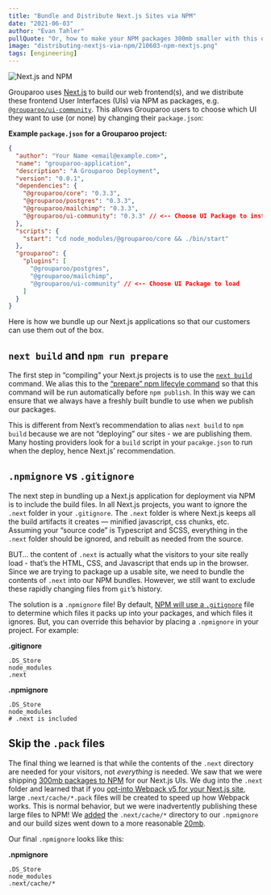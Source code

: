 ```yaml
---
title: "Bundle and Distribute Next.js Sites via NPM"
date: "2021-06-03"
author: "Evan Tahler"
pullQuote: "Or, how to make your NPM packages 300mb smaller with this one strange trick!"
image: "distributing-nextjs-via-npm/210603-npm-nextjs.png"
tags: [engineering]
---
```


<Image
  centered
  alt="Next.js and NPM"
  src="distributing-nextjs-via-npm/210603-npm-nextjs.png"
  width={1015}
  height={533}
/>

Grouparoo uses [Next.js](https://nextjs.org/) to build our web frontend(s), and we distribute these frontend User Interfaces (UIs) via NPM as packages, e.g. [`@grouparoo/ui-community`](https://www.npmjs.com/package/@grouparoo/ui-community). This allows Grouparoo users to choose which UI they want to use (or none) by changing their `package.json`:

**Example `package.json` for a Grouparoo project:**

```json
{
  "author": "Your Name <email@example.com>",
  "name": "grouparoo-application",
  "description": "A Grouparoo Deployment",
  "version": "0.0.1",
  "dependencies": {
    "@grouparoo/core": "0.3.3",
    "@grouparoo/postgres": "0.3.3",
    "@grouparoo/mailchimp": "0.3.3",
    "@grouparoo/ui-community": "0.3.3" // <-- Choose UI Package to install
  },
  "scripts": {
    "start": "cd node_modules/@grouparoo/core && ./bin/start"
  },
  "grouparoo": {
    "plugins": [
      "@grouparoo/postgres",
      "@grouparoo/mailchimp",
      "@grouparoo/ui-community" // <-- Choose UI Package to load
    ]
  }
}
```

Here is how we bundle up our Next.js applications so that our customers can use them out of the box.

## `next build` and `npm run prepare`

The first step in “compiling” your Next.js projects is to use the [`next build`](https://nextjs.org/docs/deployment) command. We alias this to the [“prepare” npm lifecyle command](https://docs.npmjs.com/cli/v7/using-npm/scripts#prepare-and-prepublish) so that this command will be run automatically before `npm publish`. In this way we can ensure that we always have a freshly built bundle to use when we publish our packages.

This is different from Next’s recommendation to alias `next build` to `npm build` because we are not “deploying” our sites - we are publishing them. Many hosting providers look for a `build` script in your `pacakge.json` to run when the deploy, hence Next.js’ recommendation.

## `.npmignore` vs `.gitignore`

The next step in bundling up a Next.js application for deployment via NPM is to include the build files. In all Next.js projects, you want to ignore the `.next` folder in your `.gitignore`. The `.next` folder is where Next.js keeps all the build artifacts it creates — minified javascript, css chunks, etc. Assuming your “source code” is Typescript and SCSS, everything in the `.next` folder should be ignored, and rebuilt as needed from the source.

BUT… the content of `.next` is actually what the visitors to your site really load - that’s the HTML, CSS, and Javascript that ends up in the browser. Since we are trying to package up a usable site, we need to bundle the contents of `.next` into our NPM bundles. However, we still want to exclude these rapidly changing files from `git`’s history.

The solution is a `.npmignore` file! By default, [NPM will use a `.gitignore`](https://zellwk.com/blog/ignoring-files-from-npm-package/) file to determine which files it packs up into your packages, and which files it ignores. But, you can override this behavior by placing a `.npmignore` in your project. For example:

**.gitignore**

```
.DS_Store
node_modules
.next
```

**.npmignore**

```
.DS_Store
node_modules
# .next is included
```

## Skip the `.pack` files

The final thing we learned is that while the contents of the `.next` directory are needed for your visitors, not _everything_ is needed. We saw that we were shipping [300mb packages to NPM](https://www.npmjs.com/package/@grouparoo/ui-community/v/0.3.1) for our Next.js UIs. We dug into the `.next` folder and learned that if you [opt-into Webpack v5 for your Next.js site](https://nextjs.org/docs/messages/webpack5), large `.next/cache/*.pack` files will be created to speed up how Webpack works. This is normal behavior, but we were inadvertently publishing these large files to NPM! We [added](https://github.com/grouparoo/grouparoo/pull/1807) the `.next/cache/*` directory to our `.npmignore` and our build sizes went down to a more reasonable [20mb](https://www.npmjs.com/package/@grouparoo/ui-community/v/0.3.3).

Our final `.npmignore` looks like this:

**.npmignore**

```
.DS_Store
node_modules
.next/cache/*
```
